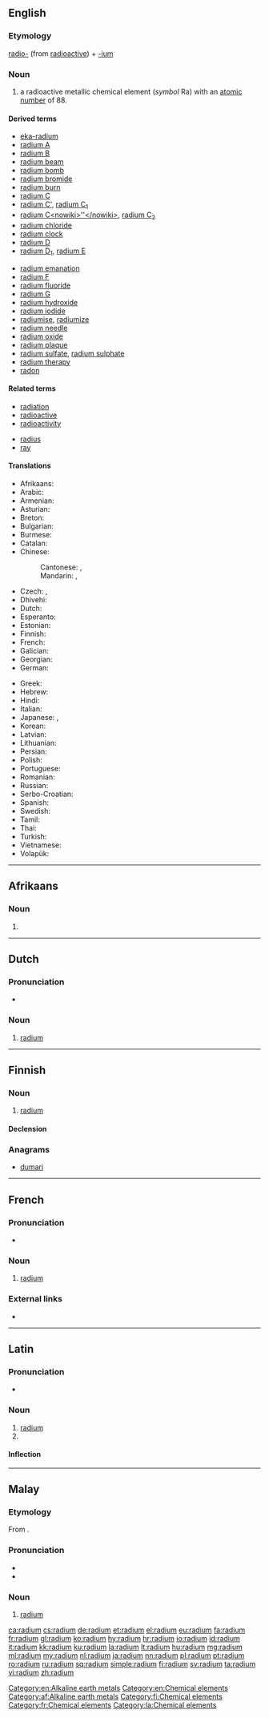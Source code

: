 ==English==
{{elements|Ra|francium|Fr|actinium|Ac}}

===Etymology===
[[radio-]] (from [[radioactive]]) + [[-ium]]

===Noun===
{{en-noun|-}}
{{wikipedia}}

# a radioactive metallic chemical element (''symbol'' Ra) with an [[atomic number]] of 88.

====Derived terms====
{{rel-top|terms derived from ''radium''}}
* [[eka-radium]]
* [[radium A]]
* [[radium B]]
* [[radium beam]]
* [[radium bomb]]
* [[radium bromide]]
* [[radium burn]]
* [[radium C]]
* [[radium C']], [[radium C1|radium C<sub>1</sub>]]
* [[radium C<nowiki>''</nowiki>]], [[radium C2|radium C<sub>2</sub>]]
* [[radium chloride]]
* [[radium clock]]
* [[radium D]]
* [[radium D1|radium D<sub>1</sub>]], [[radium E]]
{{rel-mid}}
* [[radium emanation]]
* [[radium F]]
* [[radium fluoride]]
* [[radium G]]
* [[radium hydroxide]]
* [[radium iodide]]
* [[radiumise]], [[radiumize]]
* [[radium needle]]
* [[radium oxide]]
* [[radium plaque]]
* [[radium sulfate]], [[radium sulphate]]
* [[radium therapy]]
* [[radon]]
{{rel-bottom}}

====Related terms====
{{rel-top}}
* [[radiation]]
* [[radioactive]]
* [[radioactivity]]
{{rel-mid}}
* [[radius]]
* [[ray]]
{{rel-bottom}}

====Translations====
{{trans-top|chemical element}}
* Afrikaans: {{t|af|radium}}
* Arabic: {{t|ar|رَادِيُوم|tr=rādiyum|m}}
* Armenian: {{t|hy|ռադիում}}
* Asturian: {{t+|ast|radiu|m}}
* Breton: {{t|br|radiom|m}}
* Bulgarian: {{t|bg|радий|m|tr=radij}}
* Burmese: {{t-needed|my}}
* Catalan: {{t|ca|radi|m}}
* Chinese:
*: Cantonese: {{t|yue|鐳}}, {{t|yue|镭|tr=lui4}}
*: Mandarin: {{t+|cmn|鐳}}, {{t+|cmn|镭|tr=léi}}
* Czech: {{t+|cs|radium|n}}, {{t|cs|rádium|n}}
* Dhivehi: {{t-needed|dv}}
* Dutch: {{t+|nl|radium|n}}
* Esperanto: {{t|eo|radiumo}}
* Estonian: {{t|et|raadium}}
* Finnish: {{t+|fi|radium}}
* French: {{t+|fr|radium}}
* Galician: {{t+|gl|radio|m}}
* Georgian: {{t|ka|რადიუმი}}
* German: {{t+|de|Radium|n}}
{{trans-mid}}
* Greek: {{t+|el|ράδιο|n}}
* Hebrew: {{t+|he|רדיום|tr=radiyum}}
* Hindi: {{t|hi|तेजातु|tr=tejaatu|sc=Deva}}
* Italian: {{t+|it|radio|m}}
* Japanese: {{t+|ja|ラジウム|tr=rajiumu}}, {{t|ja|ラディウム|tr=radiumu}}
* Korean: {{t+|ko|라듐|tr=radyum}}
* Latvian: {{t|lv|rādijs|m}}
* Lithuanian: {{t+|lt|radis|m}}
* Persian: {{t+|fa|راديوم|tr=radiyum}}
* Polish: {{t+|pl|rad|m}}
* Portuguese: {{t+|pt|rádio|m}}
* Romanian: {{t+|ro|radiu|n}}
* Russian: {{t+|ru|ра́дий|m}}
* Serbo-Croatian: {{t+|sh|radij|m}}
* Spanish: {{t+|es|radio|m}}
* Swedish: {{t+|sv|radium}}
* Tamil: {{t|ta|கருகன்|tr=karugan}}
* Thai: {{t|th|เรเดียม|tr=rēdiam}}
* Turkish: {{t+|tr|radyum}}
* Vietnamese: {{t|vi|rađi}}
* Volapük: {{t+|vo|radin}}
{{trans-bottom}}

[[Category:en:Alkaline earth metals]]
[[Category:en:Chemical elements]]

----

==Afrikaans==
{{elements|Ra|frankium|Fr|aktinium|Ac|lang=af}}

===Noun===
{{af-noun|-}}

# {{l|en|radium}}

[[Category:af:Alkaline earth metals]]

----

==Dutch==
{{wikipedia|lang=nl}}
{{elements|Ra|francium|Fr|actinium|Ac|lang=nl}}

===Pronunciation===
* {{audio|Nl-radium.ogg|Audio|lang=nl}}

===Noun===
{{nl-noun|n|-|-}}

# [[#English|radium]]

----

==Finnish==
{{wikipedia|lang=fi}}

===Noun===
{{fi-noun}}

# [[#English|radium]]

====Declension====
{{fi-decl-risti|n=sg|radium|||a|i=0}}

===Anagrams===
* [[dumari#Finnish|dumari]]

[[Category:fi:Chemical elements]]

----

==French==
{{wikipedia|lang=fr}}

===Pronunciation===
* {{IPA|/ʁa.djɔm/|lang=fr}}

===Noun===
{{fr-noun|m|-}}

# [[#English|radium]]

===External links===
* {{R:TLFi}}

[[Category:fr:Chemical elements]]

----

==Latin==
{{wikipedia|lang=la}}

===Pronunciation===
* {{la-pronunc|radium}}

===Noun===
{{la-noun|radium||radiī|n|second}}

# [[#English|radium]]
# {{inflection of|radius||acc|s|lang=la}}

====Inflection====
{{la-decl-2nd-N|radi}}

[[Category:la:Chemical elements]]

----

==Malay==
{{wikipedia|lang=ms}}
{{elements|Ra|fransium|Fr|aktinium|Ac|lang=ms}}

===Etymology===
From {{etyl|en|ms}} {{term|radium|lang=en}}.

===Pronunciation===
* {{IPA|[radiom]|[radiəm]|[rediəm]|lang=ms}}
* {{rhymes|iom|jom|om|lang=ms}}

===Noun===
{{head|ms|noun}}

# [[#English|radium]] {{gloss|chemical element}}

[[ca:radium]]
[[cs:radium]]
[[de:radium]]
[[et:radium]]
[[el:radium]]
[[eu:radium]]
[[fa:radium]]
[[fr:radium]]
[[gl:radium]]
[[ko:radium]]
[[hy:radium]]
[[hr:radium]]
[[io:radium]]
[[id:radium]]
[[it:radium]]
[[kk:radium]]
[[ku:radium]]
[[la:radium]]
[[lt:radium]]
[[hu:radium]]
[[mg:radium]]
[[ml:radium]]
[[my:radium]]
[[nl:radium]]
[[ja:radium]]
[[nn:radium]]
[[pl:radium]]
[[pt:radium]]
[[ro:radium]]
[[ru:radium]]
[[sq:radium]]
[[simple:radium]]
[[fi:radium]]
[[sv:radium]]
[[ta:radium]]
[[vi:radium]]
[[zh:radium]]